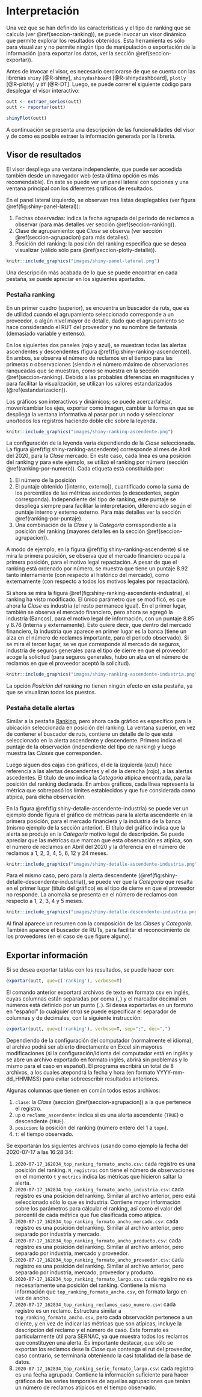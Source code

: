 # Interpretación {#capitulo-interpretacion}

Una vez que se han definido las características y el tipo de ranking que se calcula (ver \@ref(seccion-ranking)), se puede invocar un visor dinámico que permite explorar los resultados obtenidos. Esta herramienta es sólo para visualizar y no permite ningún tipo de manipulación o exportación de la información (para exportar los datos, ver la sección \@ref(seccion-exportar)).

Antes de invocar el visor, es necesario cerciorarse de que se cuenta con las librerías `shiny` [@R-shiny], `shinydashboard` [@R-shinydashboard], `plotly` [@R-plotly] y `DT` [@R-DT]. Luego, se puede correr el siguiente código para desplegar el visor interactivo:

```r
outt <- extraer_series(outt)
outt <- reportar(outt)

shinyPlot(outt)
```

A continuación se presenta una descripción de las funcionalidades del visor y de como es posible extraer la información generada por la librería.


## Visor de resultados {#visor-graficos}

El visor despliega una ventana independiente, que puede ser accedida también desde un navegador web (esta última opción es más recomendable). En este se puede ver un panel lateral con opciones y una ventana principal con los diferentes gráficos de resultados.

En el panel lateral izquierdo, se observan tres listas desplegables (ver figura \@ref(fig:shiny-panel-lateral)):

1. Fechas observadas: indica la fecha agrupada del periodo de reclamos a observar (para más detalles ver sección \@ref(seccion-ranking)).
1. Clase de agrupamiento: qué *Clase* se observa (ver sección \@ref(seccion-agrupacion) para más detalles).
1. Posición del ranking: la posición del ranking específica que se desea visualizar (válido sólo para \@ref(seccion-plotly-detalle)).

```r
knitr::include_graphics("images/shiny-panel-lateral.png")
```

Una descripción más acabada de lo que se puede encontrar en cada pestaña, se puede apreciar en los siguientes apartados.


### Pestaña ranking {#seccion-plotly-ranking}

En un primer cuadro (superior), se encuentra un buscador de ruts, que es de utilidad cuando el agrupamiento seleccionado corresponde a un proveedor, o algún nivel mayor de detalle, dado que el agrupamiento se hace considerando el RUT del proveedor y no su nombre de fantasía (demasiado variable y extenso).

En los siguientes dos paneles (rojo y azul), se muestran todas las alertas ascendentes y descendentes (figura \@ref(fig:shiny-ranking-ascendente)). En ambos, se observa el número de reclamos en el tiempo para las primeras $n$ observaciones (siendo $n$ el número máximo de observaciones ranqueadas que se muestran, como se muestra en la sección \@ref(seccion-ranking). Debido a las probables diferencias en magnitudes y para facilitar la visualización, se utilizan los valores estandarizados (\@ref(estandarizacion)).

Los gráficos son interactivos y dinámicos; se puede acercar/alejar, mover/cambiar los ejes, exportar como imagen, cambiar la forma en que se despliega la ventana informativa al pasar por un nodo y seleccionar uno/todos los registros haciendo doble clic sobre la leyenda.

```r
knitr::include_graphics("images/shiny-ranking-ascendente.png")
```

La configuración de la leyenda varía dependiendo de la *Clase* seleccionada. La figura \@ref(fig:shiny-ranking-ascendente) corresponde al mes de Abril del 2020, para la *Clase* mercado. En este caso, cada línea es una posición del ranking y para este ejemplo, se utilizó el ranking por número (sección \@ref(ranking-por-numero)). Cada etiqueta está constituida por:

1. El número de la posición
1. El puntaje obtenido ([interno, externo]), cuantificado como la suma de los percentiles de las métricas ascedentes (o descedentes, según corresponda). Independiente del tipo de ranking, este puntaje se despliega siempre para facilitar la interpretación, diferenciado según el puntaje interno y externo externo. Para más detalles ver la sección \@ref(ranking-por-puntaje).
1. Una combinación de la *Clase* y la *Categoría* correspondiente a la posición del ranking (mayores detalles en la sección \@ref(seccion-agrupacion)).

A modo de ejemplo, en la figura \@ref(fig:shiny-ranking-ascendente) si se mira la primera posición, se observa que el mercado financiero ocupa la primera posición, para el motivo legal repactación. A pesar de que el ranking está ordenado por número, se muestra que tiene un puntaje $8.92$ tanto internamente (con respecto al histórico del mercado), como externamente (con respecto a todos los motivos legales por repactación).

Si ahora se mira la figura \@ref(fig:shiny-ranking-ascendente-industria), el ranking ha visto modificado. El único parámetro que se modificó, es que ahora la *Clase* es industria (el resto permanece igual). En el primer lugar, también se observa el mercado financiero, pero ahora se agregó la industria (Bancos), para el motivo legal de información, con un puntaje $8.85$ y $8.76$ (interna y externamente). Esto quiere decir, que dentro del mercado financiero, la industria que aparece en primer lugar es la banca (tiene un alza en el número de reclamos importante, para el periodo observado). Si se mira el tercer lugar, se ve que corresponde al mercado de seguros, industria de seguros generales para el tipo de cierre en que el proveedor acoge la solicitud (para seguros generales, hubo un alza en el número de reclamos en que el proveedor aceptó la solicitud).

```r
knitr::include_graphics("images/shiny-ranking-ascendente-industria.png")
```

La opción *Posición del ranking* no tienen ningún efecto en esta pestaña, ya que se visualizan todos los puestos.


### Pestaña detalle alertas {#seccion-plotly-detalle}

Similar a la pestaña [Ranking](#seccion-plotly-ranking), pero ahora cada gráfico es específico para la ubicación seleccionada en posición del ranking. La ventana superior, en vez de contener el buscador de ruts, contiene un detalle de lo que está seleccionado en la alerta ascendente y descendente. Primero indica el puntaje de la observación (indpendiente del tipo de ranking) y luego muestra las *Clases* que corresponden.

Luego siguen dos cajas con gráficos, el de la izquierda (azul) hace referencia a las alertas descendentes y el de la derecha (rojo), a las alertas ascedentes. El título de uno indica la *Categoría* atípica encontrada, para la posición del ranking declarada. En ambos gráficos, cada línea representa la métrica que sobrepasó los límites establecidos y que fue considerada como atípica, para dicha observación.

En la figura \@ref(fig:shiny-detalle-ascendente-industria) se puede ver un ejemplo donde figura el gráfico de métricas para la alerta ascendente en la primera posición, para el mercado financiera y la industria de la banca (mismo ejemplo de la sección anterior). El título del gráfico indica que la alerta se produjo en la *Categoría* motivo legal de descripción. Se puede apreciar que las métricas que marcan que esta observación es atípica, son el número de reclamos en Abril del 2020 y la diferencia en el número de reclamos a 1, 2, 3, 4, 5, 6, 12 y 24 meses.

```r
knitr::include_graphics("images/shiny-detalle-ascendente-industria.png")
```

Para el mismo caso, pero para la alerta descendente (\@ref(fig:shiny-detalle-descendente-industria)), se puede ver que la *Categoría* que resalta en el primer lugar (título del gráfico) es el tipo de cierre en que el proveedor no responde. La anomalía se presenta en el número de reclamos con respecto a 1, 2, 3, 4 y 5 meses.

```r
knitr::include_graphics("images/shiny-detalle-descendente-industria.png")
```

Al final aparece un resumen con la composición de las *Clases* y *Categoría*. También aparece el buscador de RUTs, para facilitar el reconocimiento de los proveedores (en el caso de que figure alguno).

## Exportar información {#seccion-exportar}

Si se desea exportar tablas con los resultados, se puede hacer con:
  
```r
exportar(outt, que=c('ranking'), verbose=T)
```

El comando anterior exportará archivos de texto en formato csv en inglés, cuyas columnas están separadas por coma (`,`) y el marcador decimal en números está definido por un punto (`.`). Si desea exportarlas en un formato en "español" (o cualquier otro) se puede especificar el separador de columnas y de decimales, con la siguiente instrucción:
  
```r
exportar(outt, que=c('ranking'), verbose=T, sep=";", dec=",")
```

Dependiendo de la configuración del computador (normalmente el idioma), el archivo podrá ser abierto directamente en Excel sin mayores modificaciones (si la configuración/idioma del computador está en inglés y se abre un archivo exportado en formato inglés, abrirá sin problemas y lo mismo para el caso en español). El programa escribirá un total de 8 archivos, a los cuales atepondrá la fecha y hora (en formato YYYY-mm-dd_HHMMSS) para evitar sobreescribir resultados anteriores.

Algunas columnas que tienen en común todos estos archivos:

1. `clase`: la *Clase* (sección \@ref(seccion-agrupacion)) a la que pertenece el registro.
1. `up` o `reclamo_ascendente`: indica si es una alerta ascendente (`TRUE`) o descendente (`TRUE`).
1. `posicion`: la posición del ranking (número entero del 1 a `topn`).
1. `t`: el tiempo observado.

Se exportarán los siguientes archivos (usando como ejemplo la fecha del 2020-07-17 a las 16:28:34:

1. `2020-07-17_162834_top_ranking_formato_ancho.csv`: cada registro es una posición del ranking. `N_registros` con tiene el número de observaciones en el momento `t` y `metrics` indica las métricas que hicieron saltar la alerta.
1. `2020-07-17_162834_top_ranking_formato_ancho_industria.csv`: cada registro es una posición del ranking. Similar al archivo anterior, pero está seleccionado sólo lo que es industria. Contiene mayor información sobre los parámetros para cálcular el ranking, así como el valor del percentil de cada métrica que fue clasificada como atípica.
1. `2020-07-17_162834_top_ranking_formato_ancho_mercado.csv`: cada registro es una posición del ranking. Similar al archivo anterior, pero separado por industria y mercado.
1. `2020-07-17_162834_top_ranking_formato_ancho_producto.csv`: cada registro es una posición del ranking. Similar al archivo anterior, pero separado por industria, mercado y proveedor.
1. `2020-07-17_162834_top_ranking_formato_ancho_proveedor.csv`: cada registro es una posición del ranking. Similar al archivo anterior, pero separado por industria, mercado, proveedor y producto.
1. `2020-07-17_162834_top_ranking_formato_largo.csv`: cada registro no es necesariamente una posición del ranking. Contiene la misma información que `top_ranking_formato_ancho.csv`, en formato largo en vez de ancho.
1. `2020-07-17_162834_top_ranking_reclamos_caso_numero.csv`: cada registro es un reclamo. Estructura similar a `top_ranking_formato_ancho.csv`, pero cada observación pertenece a un cliente, y en vez de indicar las métricas que son atípicas, incluye la descripción del reclamo y el número de caso. Este formato es particularmente útil para SERNAC, ya que muestra todos los reclamos que constituyen una alerta. Es importante destacar, que sólo se exportan los reclamos dese la *Clase* que contenga el rut del proveedor, caso contrario, se terminaría obteniendo la casi totalidad de la base de datos.
1. `2020-07-17_162834_top_ranking_serie_formato_largo.csv`: cada registro es una fecha agrupada. Contiene la información suficiente para hacer gráficos de las series temporales de aquellas agrupaciones que tenían un número de reclamos atípicos en el tiempo observado.

